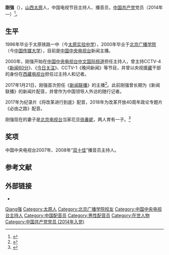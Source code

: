 {{Infobox person
| 图像       = 
| 图像说明   = 
| 姓名       = 刚强
| 英文名     = 
| 本名       = 
| 出生日期   = {{birth date and age|1976|04|07}}
| 出生地     = {{CHN}}[[山西省|山西省]][[太原市|太原市]]
| 死亡日期   = <!--卒年在前生年在后{{death date and age|}} 或 {{death year and age| }}  -->
| 死亡地     = 
| 政党       = 
| 政治运动   = 
| 别名       = 
| 种族       = 汉族
| 母校       = [[中国传媒大学|中国传媒大学]]
| 职业       = 主持人、主播
| 活跃时期   = 
| 组织       = 
| 机构       = 中国中央电视台
| 研究领域   = 
| 知名于     = 
| 知名作品   = 
| 宗教信仰   = 
| 配偶       = [[徐春妮|徐春妮]]
| 子女       = 1子
| 父母       = 
| 亲属       = 
| 受影响于   = 
| 影响于     = 
| 获奖       = <!--  {{Awards|award= |year= |title= }} -->
| 网站       = <!-- {{URL| }} -->
}}
'''刚强'''（{{bd|1976年|4月7日|||catIdx=Gang刚}}），[[山西省|山西]][[太原市|太原]]人，中国电视节目主持人、播音员，[[中国共产党|中国共产党]]党员（2014年—）<ref>{{cite web|url=https://www.youtube.com/watch?v=R4u5JFNXPvk|title=存档副本|access-date=2022-01-13|archive-date=2022-01-13|archive-url=https://web.archive.org/web/20220113051031/https://www.youtube.com/watch?v=R4u5JFNXPvk|dead-url=no}}</ref>。

== 生平 ==
1996年毕业于太原铁路一中（今[[太原实验中学|太原实验中学]]），2000年毕业于[[北京广播学院|北京广播学院]]（今[[中国传媒大学|中国传媒大学]]），目前是[[中国中央电视台|中国中央电视台]]新闻主播。

2000年，刚强开始在[[中国中央电视台|中国中央电视台]][[中国中央电视台中文国际频道|中文国际频道]]担任主持人，曾主持CCTV-4《[[新闻60分|新闻60分]]》、《[[今日关注|今日关注]]》、CCTV-1《晚间新闻》等节目，并曾以央视援[[西藏自治区|藏]]干部的身份在[[西藏电视台|西藏电视台]]担任过主持人和记者。

2017年1月21日，刚强首次担任《[[新闻联播|新闻联播]]》的主播<ref>{{cite web|url=http://yule.sohu.com/20170121/n479302134.shtml|title=《新闻联播》迎来新主播 刚强首亮相|date=2017-01-21|work=搜狐|archive-date=2017-02-02|archive-url=https://web.archive.org/web/20170202000902/http://yule.sohu.com/20170121/n479302134.shtml|dead-url=yes|accessdate=2017-01-21}}</ref>。此前刚强曾长期为《新闻联播》的新闻片配音，并曾作为中国领导人外访的随行记者。

2017年为纪录片《将改革进行到底》配音，2018年为改革开放40周年政论专题片《必由之路》配音。

刚强现在的妻子是[[北京电视台|北京电视台]]当家花旦[[徐春妮|徐春妮]]，两人育有一子。<ref>{{cite web|url=http://www.sohu.com/a/297007852_599362|title=主持人徐春妮喜得贵子，老公竟然是他？|date=2019-02-23|work=搜狐|archive-date=2020-03-15|archive-url=https://web.archive.org/web/20200315230424/https://www.sohu.com/a/297007852_599362|dead-url=no|accessdate=2019-05-20}}</ref>

== 奖项 ==
中国中央电视台2007年、2008年“[[双十佳|双十佳]]”播音员主持人。

== 参考文献 ==
{{reflist}}

== 外部链接 ==
* {{douban people}}

{{新闻联播主播}}

{{Authority control}}
{{DEFAULTSORT:Gang刚}}
[[Category:刚姓|Qiang强]]
[[Category:太原人|Category:太原人]]
[[Category:北京广播学院校友|Category:北京广播学院校友]]
[[Category:中国中央电视台主持人|Category:中国中央电视台主持人]]
[[Category:中国配音员|Category:中国配音员]]
[[Category:男性配音员|Category:男性配音员]]
[[Category:在世人物|Category:在世人物]]
[[Category:中国共产党党员_(2014年入党)|Category:中国共产党党员 (2014年入党)]]